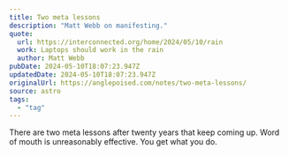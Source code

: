 ```yaml
---
title: Two meta lessons
description: "Matt Webb on manifesting."
quote:
  url: https://interconnected.org/home/2024/05/10/rain
  work: Laptops should work in the rain
  author: Matt Webb
pubDate: 2024-05-10T18:07:23.947Z
updatedDate: 2024-05-10T18:07:23.947Z
originalUrl: https://anglepoised.com/notes/two-meta-lessons/
source: astro
tags:
  - "tag"
---
```


There are two meta lessons after twenty years that keep coming up. Word of mouth is unreasonably effective. You get what you do.
